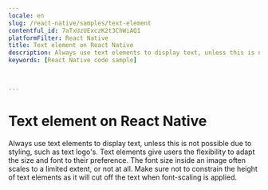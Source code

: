 ```yaml
---
locale: en
slug: /react-native/samples/text-element
contentful_id: 7aTxUzUExczK2t3ChWiAQ1
platformFilter: React Native
title: Text element on React Native
description: Always use text elements to display text, unless this is not possible due to styling, such as text logo's.
keywords: [React Native code sample]


	
---
```


# Text element on React Native

Always use text elements to display text, unless this is not possible due to styling, such as text logo's. Text elements give users the flexibility to adapt the size and font to their preference. The font size inside an image often scales to a limited extent, or not at all. Make sure not to constrain the height of text elements as it will cut off the text when font-scaling is applied.

<CodeSample id="text-element" locale="en" platform="react native"/>